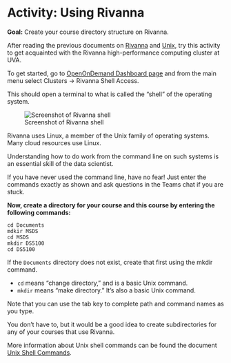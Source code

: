 # Activity: Using Rivanna

::: {.callout}

**Goal:** Create your course directory structure on Rivanna.

::: 

After reading the previous documents on [Rivanna](../../topics/rivanna.qmd) and [Unix](../../topics/unix.qmd), try this activity to get acquainted with the Rivanna high-performance computing cluster at UVA.

To get started, go to [OpenOnDemand Dashboard page](https://rivanna-portal.hpc.virginia.edu/pun/sys/dashboard) and from the main menu select Clusters → Rivanna Shell Access.

This should open a terminal to what is called the "shell" of the operating system.

![Screenshot of Rivanna shell](../../media/107383064.png)

Rivanna uses Linux, a member of the Unix family of operating systems. Many cloud resources use Linux.

Understanding how to do work from the command line on such systems is an essential skill of the data scientist.

If you have never used the command line, have no fear! Just enter the commands exactly as shown and ask questions in the Teams chat if you are stuck.

**Now, create a directory for your course and this course by entering the following commands:**

```         
cd Documents 
mdkir MSDS 
cd MSDS 
mkdir DS5100 
cd DS5100
```

If the `Documents` directory does not exist, create that first using the mkdir command.

-   `cd` means "change directory," and is a basic Unix command.
-   `mkdir` means "make directory." It's also a basic Unix command.

Note that you can use the tab key to complete path and command names as you type.

You don't have to, but it would be a good idea to create subdirectories for any of your courses that use Rivanna.

More information about Unix shell commands can be found the document [Unix Shell Commands](../../topics/unix.qmd).
